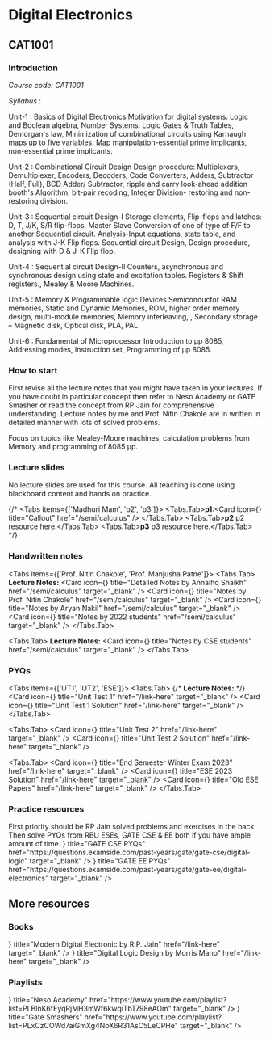 
# Digital Electronics

## CAT1001

### Introduction

*Course code: CAT1001*

*Syllabus* : 

Unit-1 : Basics of Digital Electronics
Motivation for digital systems: Logic and Boolean algebra, Number Systems. Logic Gates & Truth
Tables, Demorgan's law, Minimization of combinational circuits using Karnaugh maps up to five
variables. Map manipulation-essential prime implicants, non-essential prime implicants.

Unit-2 : Combinational Circuit Design
Design procedure: Multiplexers, Demultiplexer, Encoders, Decoders, Code Converters, Adders,
Subtractor (Half, Full), BCD Adder/ Subtractor, ripple and carry look-ahead addition booth's
Algorithm, bit-pair recoding, Integer Division- restoring and non-restoring division.

Unit-3 : Sequential circuit Design-I
Storage elements, Flip-flops and latches: D, T, J/K, S/R flip-flops. Master Slave Conversion of one of
type of F/F to another Sequential circuit. Analysis-Input equations, state table, and analysis with J-K
Flip flops. Sequential circuit Design, Design procedure, designing with D & J-K Flip flop.

Unit-4 : Sequential circuit Design-II
Counters, asynchronous and synchronous design using state and excitation tables. Registers & Shift
registers., Mealey & Moore Machines.

Unit-5 : Memory & Programmable logic Devices
Semiconductor RAM memories, Static and Dynamic Memories, ROM, higher order memory design,
multi-module memories, Memory interleaving, , Secondary storage – Magnetic disk, Optical disk,
PLA, PAL.

Unit-6 : Fundamental of Microprocessor
Introduction to µp 8085, Addressing modes, Instruction set, Programming of µp 8085.
### How to start

First revise all the lecture notes that you might have taken in your lectures.
If you have doubt in particular concept then refer to Neso Academy or GATE Smasher or read the concept from RP Jain for comprehensive understanding.
Lecture notes by me and Prof. Nitin Chakole are in written in detailed manner with lots of solved problems. 
 
<AnnCallout type="warn" title='Exam Tips' >
     Focus on topics  like Mealey-Moore machines, calculation problems from Memory and programming of 8085 µp.
</AnnCallout>

### Lecture slides
No lecture slides are used for this course. All teaching is done using blackboard content and hands on practice.

{/* <Tabs items={['Madhuri Mam', 'p2', 'p3']}>
  <Tabs.Tab>**p1**:<Cards><Card icon={<TriangleAlert />} title="Callout" href="/semi/calculus" /> </Cards></Tabs.Tab>
  <Tabs.Tab>**p2** p2 resource here.</Tabs.Tab>
  <Tabs.Tab>**p3** p3 resource here.</Tabs.Tab>
</Tabs> */}

### Handwritten notes
<Tabs items={['Prof. Nitin Chakole', 'Prof. Manjusha Patne']}>
  <Tabs.Tab>
  **Lecture Notes:**
  <Cards>
  <Card icon={<NotebookPen />} title="Detailed Notes by Annalhq Shaikh" href="/semi/calculus" target="_blank" /> 
  <Card icon={<NotebookPen />} title="Notes by Prof. Nitin Chakole" href="/semi/calculus" target="_blank" /> 
  <Card icon={<NotebookPen />} title="Notes by Aryan Nakil" href="/semi/calculus" target="_blank" />
  <Card icon={<NotebookPen />} title="Notes by 2022 students" href="/semi/calculus" target="_blank" />
  </Cards>
  </Tabs.Tab>

  <Tabs.Tab>
  **Lecture Notes:**
  <Cards>
  <Card icon={<NotebookPen />} title="Notes by CSE students" href="/semi/calculus" target="_blank" /> 
  </Cards>
  </Tabs.Tab>
</Tabs> 

### PYQs

<Tabs items={['UT1', 'UT2', 'ESE']}>
  <Tabs.Tab>
  {/* **Lecture Notes:** */}
  <Cards>
  <Card icon={<NotebookPen />} title="Unit Test 1" href="/link-here" target="_blank" /> 
  <Card icon={<NotebookPen />} title="Unit Test 1 Solution" href="/link-here" target="_blank" /> 
  </Cards>
  </Tabs.Tab>

  <Tabs.Tab>
  <Cards>
  <Card icon={<NotebookPen />} title="Unit Test 2" href="/link-here" target="_blank" /> 
  <Card icon={<NotebookPen />} title="Unit Test 2 Solution" href="/link-here" target="_blank" /> 

  </Cards>
  </Tabs.Tab>

  <Tabs.Tab>
  <Cards>
  <Card icon={<NotebookPen />} title="End Semester Winter Exam 2023" href="/link-here" target="_blank" />
  <Card icon={<NotebookPen />} title="ESE 2023 Solution" href="/link-here" target="_blank" /> 
  <Card icon={<NotebookPen />} title="Old ESE Papers" href="/link-here" target="_blank" /> 
  </Cards>
  </Tabs.Tab>
</Tabs> 

### Practice resources

<AnnCallout type="info" title="Guide to practice properly">
First priority should be RP Jain solved problems and exercises in the back. Then solve PYQs from RBU ESEs, GATE CSE & EE both if you have ample amount of time.
</AnnCallout>

<Cards>
  <Card icon={<StickyNote />} title="GATE CSE PYQs" href="https://questions.examside.com/past-years/gate/gate-cse/digital-logic" target="_blank" /> 
  <Card icon={<StickyNote />} title="GATE EE PYQs" href="https://questions.examside.com/past-years/gate/gate-ee/digital-electronics" target="_blank" /> 
</Cards>

## More resources

### Books

<Cards>
  <Card icon={<BookText />} title="Modern Digital Electronic by R.P. Jain" href="/link-here" target="_blank" /> 
  <Card icon={<BookText />} title="Digital Logic Design by Morris Mano" href="/link-here" target="_blank" /> 
</Cards>

### Playlists

<Cards>
  <Card icon={<Youtube /> } title="Neso Academy" href="https://www.youtube.com/playlist?list=PLBlnK6fEyqRjMH3mWf6kwqiTbT798eAOm" target="_blank" />  
  <Card icon={<Youtube />} title="Gate Smashers" href="https://www.youtube.com/playlist?list=PLxCzCOWd7aiGmXg4NoX6R31AsC5LeCPHe" target="_blank" /> 
</Cards>